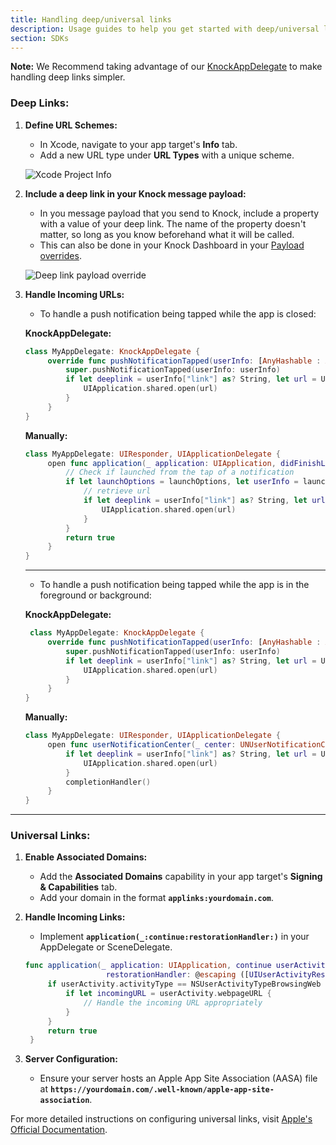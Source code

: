 ```yaml
---
title: Handling deep/universal links
description: Usage guides to help you get started with deep/universal linking in the iOS Knock SDK.
section: SDKs
---
```


**Note:** We Recommend taking advantage of our [KnockAppDelegate](/sdks/ios/reference#knockappdelegate) to make handling deep links simpler.

### **Deep Links:**

1. **Define URL Schemes:**

   - In Xcode, navigate to your app target's **Info** tab.
   - Add a new URL type under **URL Types** with a unique scheme.

   ![Xcode Project Info](/images/xcode-project-info.png)

2. **Include a deep link in your Knock message payload:**

   - In you message payload that you send to Knock, include a property with a value of your deep link. The name of the property doesn't matter, so long as you know beforehand what it will be called.
   - This can also be done in your Knock Dashboard in your [Payload overrides](https://docs.knock.app/integrations/push/overview#push-overrides).

   ![Deep link payload override](/images/deep-link-payload-override.png)

3. **Handle Incoming URLs:**

   - To handle a push notification being tapped while the app is closed:

   **KnockAppDelegate:**

   ```swift
   class MyAppDelegate: KnockAppDelegate {
        override func pushNotificationTapped(userInfo: [AnyHashable : Any]) {
            super.pushNotificationTapped(userInfo: userInfo)
            if let deeplink = userInfo["link"] as? String, let url = URL(string: deeplink) {
                UIApplication.shared.open(url)
            }
        }
   }
   ```

   **Manually:**

   ```swift
   class MyAppDelegate: UIResponder, UIApplicationDelegate {
        open func application(_ application: UIApplication, didFinishLaunchingWithOptions launchOptions: [UIApplication.LaunchOptionsKey : Any]? = nil) -> Bool {
            // Check if launched from the tap of a notification
            if let launchOptions = launchOptions, let userInfo = launchOptions[.remoteNotification] as? [String: AnyObject] {
                // retrieve url
                if let deeplink = userInfo["link"] as? String, let url = URL(string: deeplink) {
                    UIApplication.shared.open(url)
                }
            }
            return true
        }
   }
   ```

   ***

   - To handle a push notification being tapped while the app is in the foreground or background:

   **KnockAppDelegate:**

   ```swift
    class MyAppDelegate: KnockAppDelegate {
        override func pushNotificationTapped(userInfo: [AnyHashable : Any]) {
            super.pushNotificationTapped(userInfo: userInfo)
            if let deeplink = userInfo["link"] as? String, let url = URL(string: deeplink) {
                UIApplication.shared.open(url)
            }
        }
   }
   ```

   **Manually:**

   ```swift
   class MyAppDelegate: UIResponder, UIApplicationDelegate {
        open func userNotificationCenter(_ center: UNUserNotificationCenter, didReceive response: UNNotificationResponse, withCompletionHandler completionHandler: @escaping () -> Void) {
            if let deeplink = userInfo["link"] as? String, let url = URL(string: deeplink) {
                UIApplication.shared.open(url)
            }
            completionHandler()
        }
   }
   ```

---

### **Universal Links:**

1. **Enable Associated Domains:**

   - Add the **Associated Domains** capability in your app target's **Signing & Capabilities** tab.
   - Add your domain in the format **`applinks:yourdomain.com`**.

2. **Handle Incoming Links:**

   - Implement **`application(_:continue:restorationHandler:)`** in your AppDelegate or SceneDelegate.

   ```swift
   func application(_ application: UIApplication, continue userActivity: NSUserActivity,
                     restorationHandler: @escaping ([UIUserActivityRestoring]?) -> Void) -> Bool {
        if userActivity.activityType == NSUserActivityTypeBrowsingWeb {
            if let incomingURL = userActivity.webpageURL {
                // Handle the incoming URL appropriately
            }
        }
        return true
    }
   ```

3. **Server Configuration:**

   - Ensure your server hosts an Apple App Site Association (AASA) file at **`https://yourdomain.com/.well-known/apple-app-site-association`**.

For more detailed instructions on configuring universal links, visit [Apple's Official Documentation](https://developer.apple.com/documentation/xcode/supporting-universal-links-in-your-app).
